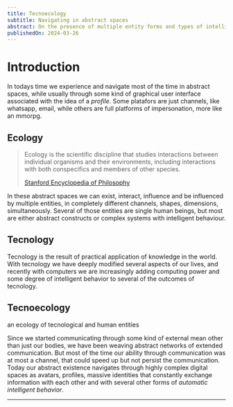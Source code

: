```yaml
---
title: Tecnoecology
subtitle: Navigating in abstract spaces
abstract: On the presence of multiple entity forms and types of intelligence in abstract spaces.
publishedOn: 2024-03-26
---
```


# Introduction

In todays time we experience and navigate most of the time in abstract spaces, while usually through some kind of graphical user interface associated with the idea of a *profile*. Some platafors are just channels, like whatsapp, email, while others are full platforms of impersonation, more like an mmorpg.

## Ecology

> Ecology is the scientific discipline that studies interactions between individual organisms and their environments, including interactions with both conspecifics and members of other species.
>
> [Stanford Encyclopedia of Philosophy]( https://plato.stanford.edu/entries/ecology/ )


In these abstract spaces we can exist, interact, influence and be influenced by multiple entities, in completely different channels, shapes, dimensions, simultaneously. Several of those entities are single human beings, but most are either abstract constructs or complex systems with intelligent behaviour.

## Tecnology

Tecnology is the result of practical application of knowledge in the world. With tecnology we have deeply modified several aspects of our lives, and recently with computers we are increasingly adding computing power and some degree of intelligent behavior to several of the outcomes of tecnology.

## Tecnoecology
an ecology of tecnological and human entities

Since we started communicating through some kind of external mean other than just our bodies, we have been weaving abstract networks of extended communication. But most of the time our ability through communication was at most a channel, that could speed up but not persist the communication.
Today our abstract existence navigates through highly complex digital spaces as avatars, profiles, massive identities that constantly exchange information with each other and with several other forms of *automatic intelligent behavior*.

---
